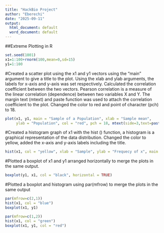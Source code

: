 ---
title: "HackBio Project"
author: "Eberechi"
date: "2025-09-11"
output:
  html_document: default
  word_document: default
---
##Extreme Plotting in R

```{r}
set.seed(1001)
x1=1:100+rnorm(100,mean=0,sd=15)
y1=1:100
```

#Created a scatter plot using the x1 and y1 vectors using the “main” argument to give a title to the plot.  Using the xlab and ylab arguments, the labels for x-axis and y-axis was set respectively. Calculated the correlation coefficient between the two vectors. Pearson correlation is a measure of the linear correlation (dependence) between two variables X and Y. The margin text (mtext) and paste function was used to attach the correlation coefficient to the plot. Changed the color to red and point of character (pch) to 18.
```{r}
plot(x1, y1, main = "Sample of a Population", xlab = "Sample mean",
     ylab = "Population", col = "red", pch = 18, mtext(side=3,text=paste(cor(x1, y1)))) 

```

#Created a histogram graph of x1 with the hist () function, a histogram is a graphical representation of the data distribution. Changed the color to yellow, added the x-axis and y-axis labels including the title. 
```{r}
hist(x1, col = "yellow", xlab = "Sample", ylab = "Frequecy of x", main = "Distribution of Population")
```

#Plotted a boxplot of x1 and y1 arranged horizontally to merge the plots in the same output.
```{r}
boxplot(y1, x1, col = "black", horizontal = TRUE)
```

#Plotted a boxplot and histogram using par(mfrow) to merge the plots in the same output 
```{r}
par(mfrow=c(2,1))
hist(x1, col = "blue")
boxplot(x1, y1)
```

```{r}
par(mfrow=c(1,2))
hist(x1, col = "green")
boxplot(x1, y1, col = "red")
```
